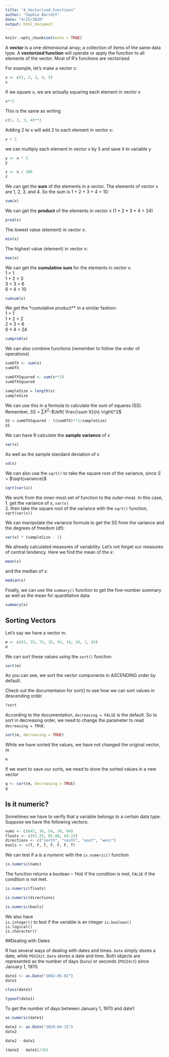 ```yaml
---
title: "4_Vectorized_Functions"
author: "Sophia Barrett"
date: "4/15/2020"
output: html_document
---
```


```r
knitr::opts_chunk$set(echo = TRUE)
```

A **vector** is a one-dimensional array; a collection of items of the same data type.  A **vectorized function** will operate or apply the function to all elements of the vector.  Most of R's functions are vectorized

For example, let's make a vector c:
```r
x <- c(1, 2, 3, 4, 5)
x
```
If we square x, we are actually squaring each element in vector x
```r
x**2
```
This is the same as writing
```r
c(1, 2, 3, 4)**2
```

Adding 2 to x will add 2 to each element in vector x:
```r
x + 2
```
we can multiply each element in vector x by 5 and save it to variable y
```r
y <- x * 5
y
```

```r
z <- x / 100
z
```

We can get the **sum** of the elements in a vector.  The elements of vector x are 1, 2, 3, and 4.  So the sum is 1 + 2 + 3 + 4 = 10:
```r
sum(x)
```
We can get the **product** of the elements in vector x (1 * 2 * 3 * 4 = 24)
```r
prod(x)
```
The lowest value (element) in vector x:
```r
min(x)
```
The highest value (element) in vector x:
```r
max(x)
```
We can get the **cumulative sum** for the elements in vector x.   
1     = 1  
1 + 2 = 3  
3 + 3 = 6  
6 + 4 = 10  
```r
cumsum(x)
```

We get the *cumulative product** in a similar fashion.  
1     = 1  
1 * 2 = 2  
2 * 3 = 6  
6 * 4 = 24  
```r
cumprod(x)
```
We can also combine functions (remember to follow the order of operations)
```r
sumOfX <- sum(x)
sumOfX
```

```r
sumOfXSquared <- sum(x**2)
sumOfXSquared
```
```r
sampleSize = length(x)
sampleSize
```
We can use this in a formula to calculate the sum of squares (SS).  Remember, ${SS}$ = $\sum X^2$-$\left( \frac{\sum X}{n} \right)^2$
```r
SS = sumOfXSquared - ((sumOfX)**2/sampleSize)
SS
```

We can have R calculate the **sample variance** of x
```r
var(x)
```
As well as the sample standard deviation of x
```r
sd(x)
```
We can also use the `sqrt()` to take the square root of the variance, since ${S}$ = $\sqrt{variance}$
```r
sqrt(var(x))
```
We work from the inner-most set of function to the outer-most.  In this case,   
1.  get the variance of x, `var(x)`  
2.  then take the square root of the variance with the `sqrt()` function, `sqrt(var(x))`  


We can manipulate the variance formula to get the SS from the variance and the degrees of freedom (df):
```r
var(x) * (sampleSize - 1)
```
We already calculated measures of variability.  Let's not forget our measures of central tendency.  Here we find the mean of the x:
```r
mean(x)
```
and the median of x:
```r
median(x)
```

Finally, we can use the `summary()` function to get the five-number summary as well as the mean for quantitative data.
```r
summary(x)
```

## Sorting Vectors

Let's say we have a vector m.
```r
m <- c(61, 35, 75, 15, 93, 14, 34, 1, 65)
m
```
We can sort these values using the `sort()` function
```r
sort(m)
```
As you can see, we sort the vector components in ASCENDING order by default.

Check out the documentaion for sort() to see how we can sort values in descending order
```r
?sort
```
According to the documentation, `decreasing = FALSE` is the default. So to sort in decreasing order, we need to change the parameter to read `decreasing = TRUE`.
```r
sort(m, decreasing = TRUE)
```
While we have sorted the values, we have not changed the original vector, m
```r
m
```
If we want to save our sorts, we need to store the sorted values in a new vector
```r
q <- sort(m, decreasing = TRUE)
q
```

## Is it numeric?

Sometimes we have to verify that a variable belongs to a certain data type.  Suppose we have the following vectors:

```r
nums <- c(645, 36, 54, 36, 84)
floats <- c(61.25, 85.00, 64.23)
directions <- c("north", "south", "east", "west")
bools <- c(T, F, T, F, F, F, T)
```
We can test if a is a _numeric_ with the `is.numeric()` function
```r
is.numeric(nums)
```
The function returns a boolean -- `TRUE` if the condition is met, `FALSE` if the condition is not met.

```r
is.numeric(floats)
```
```r
is.numeric(directions)
```
```r
is.numeric(bools)
```
We also have    
`is.integer()` to test if the variable is an integer
`is.boolean()`  
`is.logical()`  
`is.character()`  

##Dealing with Dates

R has several ways of dealing with dates and times.  `Date` simply stores a date, while `POSIXct.Date` stores a date and time.  Both objects are represented as the number of days (`Date`) or seconds (`POSIXct`) since January 1, 1970.  

```r
date1 <- as.Date("2002-05-02")
date1
```
```r
class(date1)
```


```r
typeof(date1)
```

To get the number of days between January 1, 1970 and date1:
```r
as.numeric(date1)
```


```r
date2 <- as.Date("2020-04-15")
date2
```


```r
date2 - date1
```

```r
(date2 - date1)/365
```



